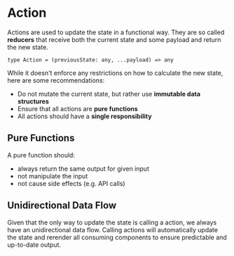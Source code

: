 # Action

Actions are used to update the state in a functional way.
They are so called **reducers** that receive both the current state and some payload and return the new state.

```
type Action = (previousState: any, ...payload) => any
```

While it doesn't enforce any restrictions on how to calculate the new state, here are some recommendations:

- Do not mutate the current state, but rather use **immutable data structures**
- Ensure that all actions are **pure functions**
- All actions should have a **single responsibility**

## Pure Functions

A pure function should:

- always return the same output for given input
- not manipulate the input
- not cause side effects (e.g. API calls)

## Unidirectional Data Flow

Given that the only way to update the state is calling a action, we always have an unidirectional data flow.
Calling actions will automatically update the state and rerender all consuming components to ensure predictable and up-to-date output.

